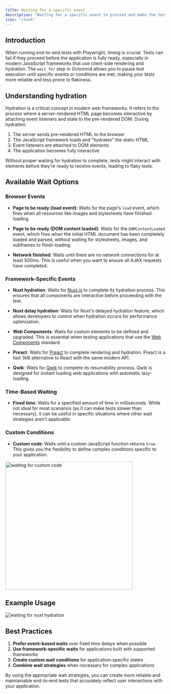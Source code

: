 ```yaml
---
title: Waiting for a specific event
description: "Waiting for a specific event to proceed and make the test more stable"
icon: "clock"
---
```


## Introduction

When running end-to-end tests with Playwright, timing is crucial. Tests can fail if they proceed before the application is fully ready, especially in modern JavaScript frameworks that use client-side rendering and hydration. The `wait for` step in Octomind allows you to pause test execution until specific events or conditions are met, making your tests more reliable and less prone to flakiness.

## Understanding hydration

Hydration is a critical concept in modern web frameworks. It refers to the process where a server-rendered HTML page becomes interactive by attaching event listeners and state to the pre-rendered DOM. During hydration:

1. The server sends pre-rendered HTML to the browser
2. The JavaScript framework loads and "hydrates" the static HTML
3. Event listeners are attached to DOM elements
4. The application becomes fully interactive

Without proper waiting for hydration to complete, tests might interact with elements before they're ready to receive events, leading to flaky tests.

## Available Wait Options

### Browser Events

- **Page to be ready (load event)**: Waits for the page's `load` event, which fires when all resources like images and stylesheets have finished loading.

- **Page to be ready (DOM content loaded)**: Waits for the `DOMContentLoaded` event, which fires when the initial HTML document has been completely loaded and parsed, without waiting for stylesheets, images, and subframes to finish loading.

- **Network finished**: Waits until there are no network connections for at least 500ms. This is useful when you want to ensure all AJAX requests have completed.

### Framework-Specific Events

- **Nuxt hydration**: Waits for [Nuxt.js](https://nuxtjs.org/) to complete its hydration process. This ensures that all components are interactive before proceeding with the test.

- **Nuxt delay hydration**: Waits for Nuxt's delayed hydration feature, which allows developers to control when hydration occurs for performance optimization.

- **Web Components**: Waits for custom elements to be defined and upgraded. This is essential when testing applications that use the [Web Components](https://developer.mozilla.org/en-US/docs/Web/Web_Components) standard.

- **Preact**: Waits for [Preact](https://preactjs.com/) to complete rendering and hydration. Preact is a fast 3kB alternative to React with the same modern API.

- **Qwik**: Waits for [Qwik](https://qwik.builder.io/) to complete its resumability process. Qwik is designed for instant loading web applications with automatic lazy-loading.

### Time-Based Waiting

- **Fixed time**: Waits for a specified amount of time in milliseconds. While not ideal for most scenarios (as it can make tests slower than necessary), it can be useful in specific situations where other wait strategies aren't applicable.

### Custom Conditions

- **Custom code**: Waits until a custom JavaScript function returns `true`. This gives you the flexibility to define complex conditions specific to your application.

<Frame caption="waiting for custom code">
  <img width="400px" src="/images/advanced/waiting-custom-code.png" alt="waiting for custom code" />
</Frame>


## Example Usage

<Frame caption="waiting for nuxt hydration">
  <img src="/images/advanced/waiting.png" alt="waiting for nuxt hydration" />
</Frame>

## Best Practices

1. **Prefer event-based waits** over fixed time delays when possible
2. **Use framework-specific waits** for applications built with supported frameworks
3. **Create custom wait conditions** for application-specific states
4. **Combine wait strategies** when necessary for complex applications

By using the appropriate wait strategies, you can create more reliable and maintainable end-to-end tests that accurately reflect user interactions with your application.

